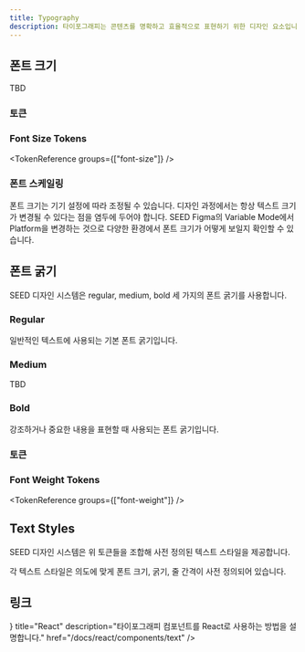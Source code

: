 ```yaml
---
title: Typography
description: 타이포그래피는 콘텐츠를 명확하고 효율적으로 표현하기 위한 디자인 요소입니다.
---
```


<ComponentExample name="text-preview" previewOnly />

## 폰트 크기

TBD

### 토큰

### Font Size Tokens

<TokenReference groups={["font-size"]} />

### 폰트 스케일링

폰트 크기는 기기 설정에 따라 조정될 수 있습니다. 디자인 과정에서는 항상 텍스트 크기가 변경될 수 있다는 점을 염두에 두어야 합니다.
SEED Figma의 Variable Mode에서 Platform을 변경하는 것으로 다양한 환경에서 폰트 크기가 어떻게 보일지 확인할 수 있습니다.

## 폰트 굵기

SEED 디자인 시스템은 regular, medium, bold 세 가지의 폰트 굵기를 사용합니다.

### Regular

일반적인 텍스트에 사용되는 기본 폰트 굵기입니다.

### Medium

TBD

### Bold

강조하거나 중요한 내용을 표현할 때 사용되는 폰트 굵기입니다.

### 토큰

### Font Weight Tokens

<TokenReference groups={["font-weight"]} />

## Text Styles

SEED 디자인 시스템은 위 토큰들을 조합해 사전 정의된 텍스트 스타일을 제공합니다.

각 텍스트 스타일은 의도에 맞게 폰트 크기, 굵기, 줄 간격이 사전 정의되어 있습니다.

<ComponentSpecBlock id="typography" />

## 링크

<Cards>
  <Card
    icon={<AtomIcon />}
    title="React"
    description="타이포그래피 컴포넌트를 React로 사용하는 방법을 설명합니다."
    href="/docs/react/components/text"
  />
</Cards>
